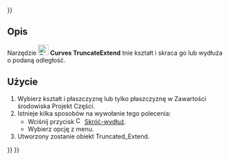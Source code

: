 <languages/>
{{UnfinishedDocu{{#translation:}}}}

{{Docnav/pl
|[[Curves_DraftAnalysis/pl|DraftAnalysis]]
|[[Curves_WaterlineCurves/pl|WaterlineCurves]]
|[[Curves_Workbench/pl|środowisko pracy Krzywe]]
|IconL=Curves_DraftAnalysis.svg
|IconR=Curves_WaterlineCurves.svg
|IconC=Curves_workbench_icon.svg
}}

{{GuiCommand/pl
|Name=Curves TruncateExtend
|Name/pl=Krzywe: Skróć-wydłuż
|MenuLocation=Surfaces → Truncate Extend
|Workbenches=[[Curves_Workbench/pl|Krzywe]]
}}

<span id="Description"></span>
==Opis==

Narzędzie [[Image:Curves_TruncateExtend.svg|24px]] '''Curves TruncateExtend''' tnie kształt i skraca go lub wydłuża o podaną odległość.

<span id="Usage"></span>
==Użycie==

# Wybierz kształt i płaszczyznę lub tylko płaszczyznę w Zawartości środowiska Projekt Części.
# Istnieje kilka sposobów na wywołanie tego polecenia:
#* Wciśnij przycisk [[Image:Curves_TruncateExtend.svg|16px]] [[Curves_TruncateExtend/pl|Skróć-wydłuż]].
#* Wybierz opcję {{MenuCommand|Surfaces → [[Image:Curves_TruncateExtend.svg|16px]] Truncate Extend}} z menu.
# Utworzony zostanie obiekt Truncated_Extend.


{{Docnav/pl
|[[Curves_DraftAnalysis/pl|DraftAnalysis]]
|[[Curves_WaterlineCurves/pl|WaterlineCurves]]
|[[Curves_Workbench/pl|środowisko pracy Krzywe]]
|IconL=Curves_DraftAnalysis.svg
|IconR=Curves_WaterlineCurves.svg
|IconC=Curves_workbench_icon.svg
}}

{{Curves Tools navi{{#translation:}}}}
{{Userdocnavi{{#translation:}}}}